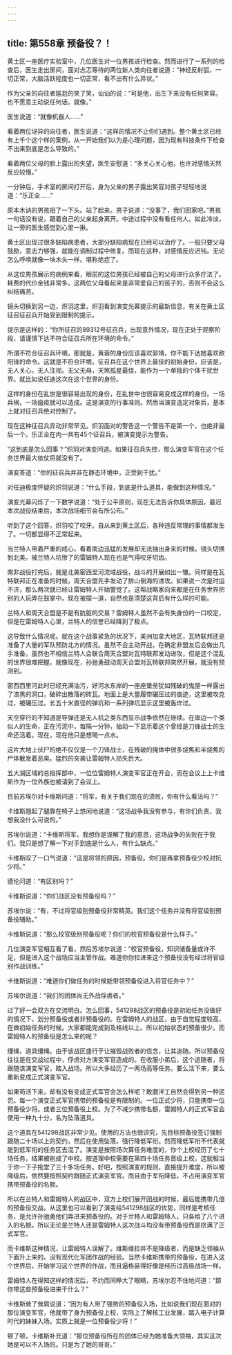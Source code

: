 ```yaml
---
---
---
```

title: 第558章 预备役？！
---



黄土区一座医疗实验室中，几位医生对一位男孩进行检查。然而进行了一系列的检查后，医生走出房间，面对忐忑等待的两位新人类向往者说道：“神经反射弧，一切正常，大脑活跃程度也一切正常，看不出有什么异状。”

作为父亲的向往者尴尬的笑了笑，讪讪的说：“可是他，出生下来没有任何笑容。也不愿意主动说任何话。就像。”

医生说道：“就像机器人……”

看着两位讶异的向往者，医生说道：“这样的情况不止你们遇到。整个黄土区已经有上千个这个样的案例，从一开始我们以为是心理问题，因为现有科技条件下检查不出来到底是怎么导致的。”

看着两位父母的脸上露出的失望，医生安慰道：“多关心关心他，也许对感情天然反应较慢。”

一分钟后，手术室的房间打开后，身为父亲的男子露出笑容对孩子轻轻地说道：“乐正全……”

原本木讷的男孩扭了一下头。站了起来。男子说道：“没事了，我们回家吧。”男孩一句话没有说，跟着自己的父亲起身离开。中途过程中没有看任何人。如此冷淡，让一旁的医生感觉到心里一揪。

黄土区出现过很多缺陷病患者，大部分缺陷病现在已经可以治疗了。一般只要父母鼓励，意志力够强，就能在调制过程中修复。而现在这种，对感情反应迟钝。无论怎么呼唤就像一块木头一样。堪称绝症了。

从这位男孩展示的病例来看，眼前的这位男孩已经被自己的父母进行众多疗法了。耗费的代价金钱非常多。这两位父母看起来是非常爱自己的孩子的，否则不会这么纠结痛苦。

镜头切换到另一边，炽羽这里，炽羽看到演变光幕提示的最新信息，有关在黄土区征召征召兵开始受到限制的提示。

提示是这样的：“你所征召的89312号征召兵，出现意外情况，现在正处于观察阶段，请谨慎下达不符合征召兵所在环境的命令。”

所谓不符合征召兵环境，那就是，黄蓉的身份应该喜欢郭靖，你不能下达她喜欢欧阳锋的命令。这就是不符合环境，征召兵在这个世界上最佳的初始身份，应该是，无人关心，无人注视。无父无母，天煞孤星最佳，能作为一个单独的个体干扰世界。就比如说任迪这次在这个世界的身份。

这样的身份在乱世是很容易出现的身份，在乱世中也很容易变成这样的身份。一场兵祸，一场瘟疫就可以造成。这是演变的行事准则。然而当演变选定对象后，基本上就对征召兵绝对控制了。

现在这种征召兵异动非常罕见。炽羽面对的警告这一个警告不是第一个，也绝非最后一个。乐正全在内一共有45个征召兵，被演变提示为警告。

“这到底是怎么回事？”炽羽对演变问道。如果征召兵失控，那么演变军官在这个任务世界最大依仗将就没有了。

演变答道：“你的征召兵并非在静态环境中，正受到干扰。”

对任迪极度怀疑的炽羽说道：“什么手段，到底是什么道具，能做到这种情况。”

演变光幕闪烁了一下数字说道：“处于公平原则，现在无法告诉你具体原因，最迟本次战役结束后，本次战场细节会有所公布。”

听到了这个回答，炽羽咬了咬牙。自从来到黄土区后，各种违反常理的事情都发生了。一切都显得不正常起来。

当兰特人带着严重的戒心，看着南边迅猛的发展却无法抽出身来的时候。镜头切换到北美。被兰特人坑惨了的雷姆特人现在也是气得咬牙切齿。

南非战役打完后，就是北美密西里河流域战役，战斗的开展如出一辙。同样是在瓦特联邦正在准备的时候，周天合盟先手发动了排山倒海的进攻。如果说一次是时运不济，那么两次就已经让雷姆特人开始警觉了。这帮战略家向来都是在任务世界把别的人玩弄在鼓掌中。现在被摆一道，自然也是清楚这背后有什么样的可能。

兰特人和周天合盟是不是有肮脏的交易？雷姆特人虽然不会有失身份的一口咬定，但是在雷姆特人心里，兰特人的信誉已经降到了极点。

这导致什么情况呢。就在这个战事紧急的状况下，美洲加拿大地区，瓦特联邦还是准备了大量的军队预防北方的情况。虽然不会主动开战，在确定非盟友后会做出几手准备。虽然也不相信兰特人会联合周天合盟对瓦特联邦发动进攻，但是这个混乱的世界很难把握，就像现在，孙驰勇鼓动周天合盟对瓦特联邦突然开展，就没有预测到。

密西西里河此时已经充满油污，好河水东岸的一座座堡垒犹如残破的鬼屋一样露出了漆黑的洞口，破碎出散落的砖瓦。地面上是大量履带碾压过的痕迹，这里被攻克过，被碾压过。长五十米直径的弹坑和一系列弹坑显示这里被轰炸过。

天空穿行的不知道是导弹还是无人机之类东西显示战争依然在继续。在岸边一个类似人的生命，正在污泥中，每隔一分钟，抽动一下显示着这个曾经是刀锋战士的生命还活着。现在，现在他只是想喝一点水。

这片大地上伏尸的绝不仅仅是一个刀锋战士，在残破的掩体中很多烧焦和半烧焦的尸体散发着恶臭。猛烈的突袭让雷姆特人损失巨大。

五大湖区域的总指挥部中，一位位雷姆特人演变军官正在开会，而在会议上上卡维斯作为一位外族也被请到了会议上。

目前苏埃尔对卡维斯问道：“将军，有关于我们现在的溃败，你有什么看法吗？”

卡维斯翘起了腿靠在椅子上悠闲地说道：“这场战争我没有参与，有你们负责，我想我没什么可说的。”

苏埃尔说道：“卡维斯将军，我想你是误解了我的意思，这场战争的失败在于我们。我只是想了解一下对手到底是什么人，有什么缺点。”

卡维斯叹了一口气说道：“这是将领的原因，预备役。你们是再拿预备役少校对抗少将。”

德伦问道：“有区别吗？”

卡维斯说道：“你们战区没有预备役吗？”

苏埃尔说：“有，不过将官级别预备役非常精英。我们这个任务并没有将官级别预备役辅助。”

卡维斯说道：“那么校官级别预备役呢？你们的校官预备役是什么样子。”

几位演变军官相互看了看，然后苏埃尔说道：“校官预备役，知识储备量或许不足，但是进入这个战场应当主管作战。难道你你拉进来这个预备役没有经过将官级别作战训练。”

卡维斯说道：“难道你们做任务的时候能带领预备役进入将官任务中？”

苏埃尔说道：“我们的团体尚无外战俘虏者。”

过了好一会双方在交流明白。怎么回事，541298战区的预备役是初始任务没做好的情况下，划分预备役或者非预备役的。在雷姆特人的战区，由于自觉程度较高，在做初始任务的时候。大家都能完成到及格线以上。所以初始状态的预备很少。而雷姆特人的预备役是怎么来的呢？

缰绳，道具缰绳。由于该战区盛行于让摧毁战败者的信念，让其追随。所以预备役往往是在交战过程中，俘虏对方演变军官造成的。在收服小弟后，这个追随者，将跟随该演变军官，踏入战场。所以大多经历了一两场高等任务。要么活下来，要么重新变成正式演变军官。

如果苟活下来，却有没有变成正式军官会怎么样呢？敢磨洋工自然会得到另一种惩罚。每一个演变正式军官携带的预备役是有限制的。一位正式少将，只能携带一位预备役少将。或者三位预备役上校。为了不减少携带名额，雷姆特人的正式军官会使用一种九十分，名为坠落道具。

这个道具在541298战区非常少见。使用的方法也很讲究，先目标预备役签订强制跟随二十场以上的契约，然后在使用坠落。强行降低军衔。然而降低军衔不代表就能到低军衔的任务区去混了。演变是按照场次算任务难度的，你个上校经历了七十场任务，结果被削成了中校。按道理中校需要在第四十场任务晋级上校，这就相当于你一下子拖堂了三十多场任务。好吧，按照演变的规则，直接提升难度，所以被降级后，依然要按照契约跟随正式演变军官。而且由于军衔降低，不占用演变军官携带预备役的名额。

所以在兰特人和雷姆特人的战区中，双方上校们展开团战的时候，最后能携带几倍的预备役交战。从这里也可以看到了演变给541298战区的优势，同样是考核任务，是允许孙驰勇他们弄进来预备役的。对于兰特人和雷姆特人，只各给了八个进入的名额。所以无论是兰特人还是雷姆特人这次战斗均没有带预备役而是挤满了正式军官。

而卡维斯这种情况，让雷姆特人误解了。维斯维拉并不是降级者，而是缺乏领袖从下面升上来的。没有现代化军团作战的经验。当然卡维斯携带的预备役，在进入这个世界后，开始学习这个世界的作战，而且逼格装得好像是经历过高级战场一样。

雷姆特人在得知这样的情况后，不约而同睁大了眼睛，苏埃尔忍不住地问道：“那你带这些预备役进来干什么？”

卡维斯耸了耸肩说道：“因为有人带了强势的预备役入场，比如说我们现在面对的那位演变军官，他就带了身为预备役上校，实际上了解核工业发展，踏入电子计算时代的妹妹入场。实质上就是一位预备役少将！”

顿了顿，卡维斯补充道：“那位预备役所在的团体已经为她准备大领袖，其实这次她是可以不入场的。只是为了她的哥哥。”